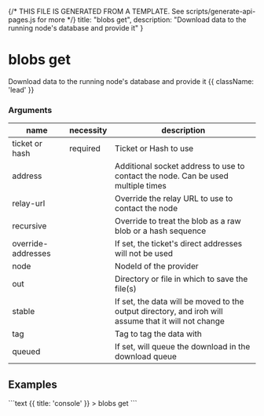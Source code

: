 {/* THIS FILE IS GENERATED FROM A TEMPLATE. See scripts/generate-api-pages.js for more */}
    title: "blobs get",
    description: "Download data to the running node&#39;s database and provide it"
}

<div className='not-prose mb-5'>
    <Breadcrumbs pages={[
        { name: 'API', href: '/docs/api', current: false },
        { name: 'blobs get', href: '/docs/api/blobs-get', current: true },
    ]} />
</div>

# blobs get

Download data to the running node&#39;s database and provide it {{ className: 'lead' }}


### Arguments

| name | necessity | description |
| ---- | --------- | ----------- |
| ticket or hash  | required | Ticket or Hash to use |
| address  |  | Additional socket address to use to contact the node. Can be used multiple times |
| relay-url  |  | Override the relay URL to use to contact the node |
| recursive  |  | Override to treat the blob as a raw blob or a hash sequence |
| override-addresses  |  | If set, the ticket&#39;s direct addresses will not be used |
| node  |  | NodeId of the provider |
| out  |  | Directory or file in which to save the file(s) |
| stable  |  | If set, the data will be moved to the output directory, and iroh will assume that it will not change |
| tag  |  | Tag to tag the data with |
| queued  |  | If set, will queue the download in the download queue |



## Examples

<CodeGroup title="blobs get">
```text {{ title: 'console' }}
> blobs get
```



</CodeGroup>
